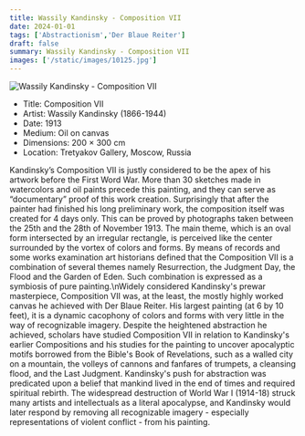 ```yaml
---
title: Wassily Kandinsky - Composition VII
date: 2024-01-01
tags: ['Abstractionism','Der Blaue Reiter']
draft: false
summary: Wassily Kandinsky - Composition VII
images: ['/static/images/10125.jpg']
---
```


![Wassily Kandinsky - Composition VII](/static/images/10125.jpg)

* Title: Composition VII
* Artist: Wassily Kandinsky (1866-1944)
* Date: 1913
* Medium: Oil on canvas
* Dimensions: 200 × 300 cm
* Location: Tretyakov Gallery, Moscow, Russia

Kandinsky’s Composition VII is justly considered to be the apex of his artwork before the First Word War. More than 30 sketches made in watercolors and oil paints precede this painting, and they can serve as “documentary” proof of this work creation. Surprisingly that after the painter had finished his long preliminary work, the composition itself was created for 4 days only. This can be proved by photographs taken between the 25th and the 28th of November 1913. The main theme, which is an oval form intersected by an irregular rectangle, is perceived like the center surrounded by the vortex of colors and forms. By means of records and some works examination art historians defined that the Composition VII is a combination of several themes namely Resurrection, the Judgment Day, the Flood and the Garden of Eden. Such combination is expressed as a symbiosis of pure painting.\nWidely considered Kandinsky's prewar masterpiece, Composition VII was, at the least, the mostly highly worked canvas he achieved with Der Blaue Reiter. His largest painting (at 6 by 10 feet), it is a dynamic cacophony of colors and forms with very little in the way of recognizable imagery. Despite the heightened abstraction he achieved, scholars have studied Composition VII in relation to Kandinsky's earlier Compositions and his studies for the painting to uncover apocalyptic motifs borrowed from the Bible's Book of Revelations, such as a walled city on a mountain, the volleys of cannons and fanfares of trumpets, a cleansing flood, and the Last Judgment. Kandinsky's push for abstraction was predicated upon a belief that mankind lived in the end of times and required spiritual rebirth. The widespread destruction of World War I (1914-18) struck many artists and intellectuals as a literal apocalypse, and Kandinsky would later respond by removing all recognizable imagery - especially representations of violent conflict - from his painting.

